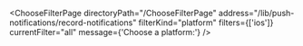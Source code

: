 


<ChooseFilterPage
    directoryPath="/ChooseFilterPage"
    address="/lib/push-notifications/record-notifications"
    filterKind="platform"
    filters={['ios']}
    currentFilter="all"
    message={'Choose a platform:'}
/>
